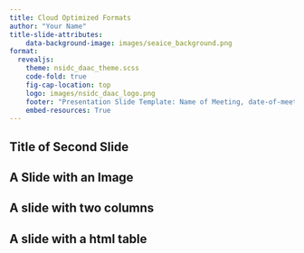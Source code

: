 ```yaml
---
title: Cloud Optimized Formats
author: "Your Name"
title-slide-attributes:
    data-background-image: images/seaice_background.png
format:
  revealjs:
    theme: nsidc_daac_theme.scss
    code-fold: true
    fig-cap-location: top
    logo: images/nsidc_daac_logo.png
    footer: "Presentation Slide Template: Name of Meeting, date-of-meeting, location"
    embed-resources: True
---
```


## Title of Second Slide


## A Slide with an Image


## A slide with two columns


## A slide with a html table